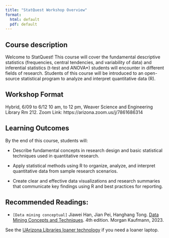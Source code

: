 ---
title: "StatQuest Workshop Overview"
format: 
  html: default
  pdf: default
---

## Course description

Welcome to StatQuest! This course will cover the fundamental descriptive statistics (frequencies, central tendencies, and variability of data) and inferential statistics (t-test and ANOVA*) students will encounter in different fields of research. Students of this course will be introduced to an open-source statistical program to analyze and interpret quantitative data (R). 

## Workshop Format

Hybrid, 6/09 to 6/12 10 am, to 12 pm, Weaver Science and Engineering Library Rm 212. 
Zoom Link: https://arizona.zoom.us/j/7861686314


## Learning Outcomes

By the end of this course, students will:

-   Describe fundamental concepts in research design and basic statistical techniques used in quantitative research.

-   Apply statistical methods using R to organize, analyze, and interpret quantitative data from        sample research scenarios.

-   Create clear and effective data visualizations and research summaries that communicate key          findings using R and best practices for reporting.

## Recommended Readings:

-   `[Data mining conceptual]` Jiawei Han, Jian Pei, Hanghang Tong. [Data Mining Concepts and Techniques](./textbooks/hanDataMiningConceptual.pdf). 4th edition. Morgan Kaufmann, 2023.


See the [UArizona Libraries loaner technology](https://lib.arizona.edu/borrow/tech/laptops) if you need a loaner laptop.

